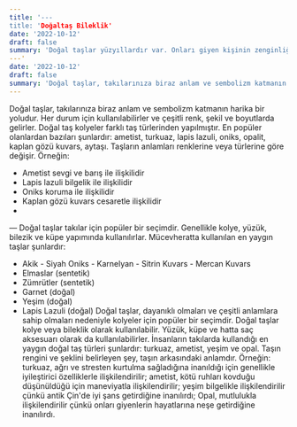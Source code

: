 ```yaml
---
title: '---
title: 'Doğaltaş Bileklik'
date: '2022-10-12'
draft: false
summary: 'Doğal taşlar yüzyıllardır var. Onları giyen kişinin zenginliğini göstermenin bir yolu olarak kullanıldılar. Birçok doğal taş türü vardır ve hepsinin farklı özellikleri vardır.'
---'
date: '2022-10-12'
draft: false
summary: 'Doğal taşlar, takılarınıza biraz anlam ve sembolizm katmanın harika bir yoludur. Her durum için kullanılabilirler ve çeşitli renk, şekil ve boyutlarda gelirler.'
---
```


Doğal taşlar, takılarınıza biraz anlam ve sembolizm katmanın harika bir yoludur. Her durum için kullanılabilirler ve çeşitli renk, şekil ve boyutlarda gelirler.
Doğal taş kolyeler farklı taş türlerinden yapılmıştır. En popüler olanlardan bazıları şunlardır: ametist, turkuaz, lapis lazuli, oniks, opalit, kaplan gözü kuvars, aytaşı.
Taşların anlamları renklerine veya türlerine göre değişir. Örneğin:
- Ametist sevgi ve barış ile ilişkilidir
- Lapis lazuli bilgelik ile ilişkilidir
- Oniks koruma ile ilişkilidir
- Kaplan gözü kuvars cesaretle ilişkilidir
- 
—
Doğal taşlar takılar için popüler bir seçimdir. Genellikle kolye, yüzük, bilezik ve küpe yapımında kullanılırlar.
Mücevheratta kullanılan en yaygın taşlar şunlardır:
- Akik - Siyah Oniks - Karnelyan - Sitrin Kuvars - Mercan Kuvars
- Elmaslar (sentetik)
- Zümrütler (sentetik)
- Garnet (doğal)
- Yeşim (doğal)
- Lapis Lazuli (doğal)
Doğal taşlar, dayanıklı olmaları ve çeşitli anlamlara sahip olmaları nedeniyle kolyeler için popüler bir seçimdir.
Doğal taşlar kolye veya bileklik olarak kullanılabilir. Yüzük, küpe ve hatta saç aksesuarı olarak da kullanılabilirler. İnsanların takılarda kullandığı en yaygın doğal taş türleri şunlardır: turkuaz, ametist, yeşim ve opal.
Taşın rengini ve şeklini belirleyen şey, taşın arkasındaki anlamdır. Örneğin: turkuaz, ağrı ve stresten kurtulma sağladığına inanıldığı için genellikle iyileştirici özelliklerle ilişkilendirilir; ametist, kötü ruhları kovduğu düşünüldüğü için maneviyatla ilişkilendirilir; yeşim bilgelikle ilişkilendirilir çünkü antik Çin'de iyi şans getirdiğine inanılırdı; Opal, mutlulukla ilişkilendirilir çünkü onları giyenlerin hayatlarına neşe getirdiğine inanılırdı.
